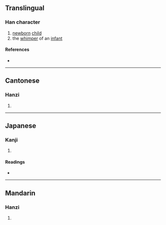 {{character info/new}}
==Translingual==

===Han character===
{{Han char|rn=38|rad=女|as=08|sn=11|four=47417|canj=VHXU|ids=⿰女兒}}

# [[newborn]] [[child]]
# the [[whimper]] of an [[infant]]

====References====
* {{Han ref|kx=0264.300|dkj=06414|dj=0531.210|hdz=21059.120|uh=5A57|ud=23127|bh=D4DC|bd=54492}}

----

==Cantonese==

===Hanzi===
{{yue-hanzi|jyut=[[nei4]], [[ngai4]]|y=nei4, ngai4}}

# {{rfdef|yue|sort=女08}}

----

==Japanese==

===Kanji===
{{ja-kanji|grade=|rs=女08}}

# {{rfdef|ja|sort=女08}}

====Readings====
* {{ja-readings|on=[[げい]] (gei)|kun=[[みどりご]] (midorigo), [[あかごのなきごえ]] (akagononakigoe)}}

----

==Mandarin==

===Hanzi===
{{cmn-hanzi|pin=[[ní]] ([[ni2]])|wg=ni<sup>2</sup>}}

# {{rfdef|cmn|sort=女08}}